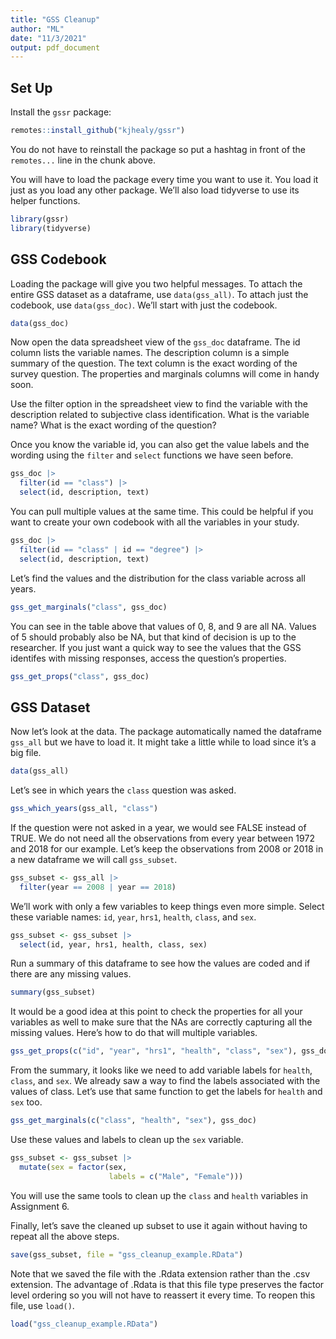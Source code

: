 ```yaml
---
title: "GSS Cleanup"
author: "ML"
date: "11/3/2021"
output: pdf_document
---
```


## Set Up

Install the `gssr` package:

```r
remotes::install_github("kjhealy/gssr")
```

You do not have to reinstall the package so put a hashtag in front of the `remotes...` line in the chunk above.

You will have to load the package every time you want to use it. You load it just as you load any other package. We'll also load tidyverse to use its helper functions.

```r
library(gssr)
library(tidyverse)
```

## GSS Codebook

Loading the package will give you two helpful messages. To attach the entire GSS dataset as a dataframe, use `data(gss_all)`. To attach just the codebook, use `data(gss_doc)`. We'll start with just the codebook.

```r
data(gss_doc)
```

Now open the data spreadsheet view of the `gss_doc` dataframe. The id column lists the variable names. The  description column is a simple summary of the question. The text column is the exact wording of the survey question. The properties and marginals columns will come in handy soon. 

Use the filter option in the spreadsheet view to find the variable with the description related to subjective class identification. What is the variable name? What is the exact wording of the question?

Once you know the variable id, you can also get the value labels and the wording using the `filter` and `select` functions we have seen before.

```r
gss_doc |>  
  filter(id == "class") |> 
  select(id, description, text)
```

You can pull multiple values at the same time. This could be helpful if you want to create your own codebook with all the variables in your study.

```r
gss_doc |>  
  filter(id == "class" | id == "degree") |> 
  select(id, description, text)
```

Let's find the values and the distribution for the class variable across all years.

```r
gss_get_marginals("class", gss_doc)
```

You can see in the table above that values of 0, 8, and 9 are all NA. Values of 5 should probably also be NA, but that kind of decision is up to the researcher. If you just want a quick way to see the values that the GSS identifes with missing responses, access the question's properties.

```r
gss_get_props("class", gss_doc)
```

## GSS Dataset

Now let's look at the data. The package automatically named the dataframe `gss_all` but we have to load it. It might take a little while to load since it's a big file.

```r
data(gss_all)
```

Let's see in which years the `class` question was asked.

```r
gss_which_years(gss_all, "class")
```

If the question were not asked in a year, we would see FALSE instead of TRUE. We do not need all the observations from every year between 1972 and 2018 for our example. Let's keep the observations from 2008 or 2018 in a new dataframe we will call `gss_subset`.

```r
gss_subset <- gss_all |> 
  filter(year == 2008 | year == 2018)
```

We'll work with only a few variables to keep things even more simple. Select these variable names: `id`, `year`, `hrs1`, `health`, `class`, and `sex`.

```r
gss_subset <- gss_subset |> 
  select(id, year, hrs1, health, class, sex)
```

Run a summary of this dataframe to see how the values are coded and if there are any missing values.

```r
summary(gss_subset)
```

It would be a good idea at this point to check the properties for all your variables as well to make sure that the NAs are correctly capturing all the missing values. Here's how to do that will multiple variables.

```r
gss_get_props(c("id", "year", "hrs1", "health", "class", "sex"), gss_doc)
```

From the summary, it looks like we need to add variable labels for `health`, `class`, and `sex`. We already saw a way to find the labels associated with the values of class. Let's use that same function to get the labels for `health` and `sex` too.

```r
gss_get_marginals(c("class", "health", "sex"), gss_doc)
```

Use these values and labels to clean up the `sex` variable.

```r
gss_subset <- gss_subset |> 
  mutate(sex = factor(sex,
                      labels = c("Male", "Female")))
```

You will use the same tools to clean up the `class` and `health` variables in Assignment 6.

Finally, let's save the cleaned up subset to use it again without having to repeat all the above steps.

```r
save(gss_subset, file = "gss_cleanup_example.RData")
```

Note that we saved the file with the .Rdata extension rather than the .csv extension. The advantage of .Rdata is that this file type preserves the factor level ordering so you will not have to reassert it every time. To reopen this file, use `load()`.

```r
load("gss_cleanup_example.RData")
```

